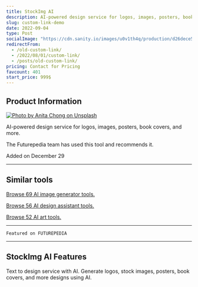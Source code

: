 ```yaml
---
title: StockImg AI
description: AI-powered design service for logos, images, posters, book covers, and more.
slug: custom-link-demo
date: 2022-09-04
type: Post
socialImage: "https://cdn.sanity.io/images/u0v1th4q/production/d26dece586aba0c6f60615312bc35894b08d1ba9-1863x913.jpg?rect,0,1830,900&auto=format"
redirectFrom:
  - /old-custom-link/
  - /2022/08/01/custom-link/
  - /posts/old-custom-link/
pricing: Contact for Pricing
favcount: 401
start_price: 999$
---
```


## Product Information

[![Photo by Anita Chong on Unsplash](https://cdn.sanity.io/images/u0v1th4q/production/d26dece586aba0c6f60615312bc35894b08d1ba9-1863x913.jpg)](https://cdn.sanity.io/images/u0v1th4q/production/d26dece586aba0c6f60615312bc35894b08d1ba9-1863x913.jpg)

AI-powered design service for logos, images, posters, book covers, and more.

The Futurepedia team has used this tool and recommends it.

Added on December 29

---

## Similar tools

[Browse 69 AI image generator tools.](/)

[Browse 56 AI design assistant tools.](/)

[Browse 52 AI art tools. ](/)

---

```
Featured on FUTUREPEDIA

```

---

## StockImg AI Features
Text to design service with AI. Generate logos, stock images, posters, book covers, and more designs using AI.